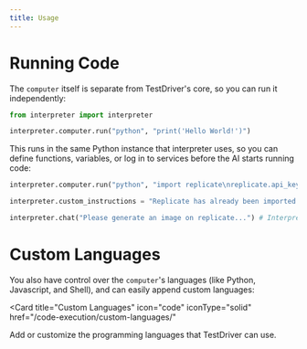 ```yaml
---
title: Usage
---
```


# Running Code

The `computer` itself is separate from TestDriver's core, so you can run it independently:

```python
from interpreter import interpreter

interpreter.computer.run("python", "print('Hello World!')")
```

This runs in the same Python instance that interpreter uses, so you can define functions, variables, or log in to services before the AI starts running code:

```python
interpreter.computer.run("python", "import replicate\nreplicate.api_key='...'")

interpreter.custom_instructions = "Replicate has already been imported."

interpreter.chat("Please generate an image on replicate...") # Interpreter will be logged into Replicate
```

# Custom Languages

You also have control over the `computer`'s languages (like Python, Javascript, and Shell), and can easily append custom languages:

<Card
  title="Custom Languages"
  icon="code"
  iconType="solid"
  href="/code-execution/custom-languages/"
>
  Add or customize the programming languages that TestDriver can use.
</Card>
